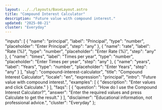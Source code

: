 ```yaml
---
layout: ../../layouts/BaseLayout.astro
title: "Compound Interest Calculator"
description: "Future value with compound interest."
updated: "2025-08-21"
cluster: "Everyday"
---
```



  "inputs": [
    {
      "name": "principal",
      "label": "Principal",
      "type": "number",
      "placeholder": "Enter Principal",
      "step": "any"
    },
    {
      "name": "rate",
      "label": "Rate (%)",
      "type": "number",
      "placeholder": "Enter Rate (%)",
      "step": "any"
    },
    {
      "name": "times",
      "label": "Times per year",
      "type": "number",
      "placeholder": "Enter Times per year",
      "step": "any"
    },
    {
      "name": "years",
      "label": "Years",
      "type": "number",
      "placeholder": "Enter Years",
      "step": "any"
    }
  ],
  "slug": "compound-interest-calculator",
  "title": "Compound Interest Calculator",
  "locale": "en",
  "expression": "principal",
  "intro": "Future value with compound interest.",
  "examples": [
    {
      "description": "Enter values and click Calculate."
    }
  ],
  "faqs": [
    {
      "question": "How do I use the Compound Interest Calculator?",
      "answer": "Enter the required values and press Calculate to get the result."
    }
  ],
  "disclaimer": "Educational information, not professional advice.",
  "cluster": "Everyday"
};

<Calculator schema={schema} />
